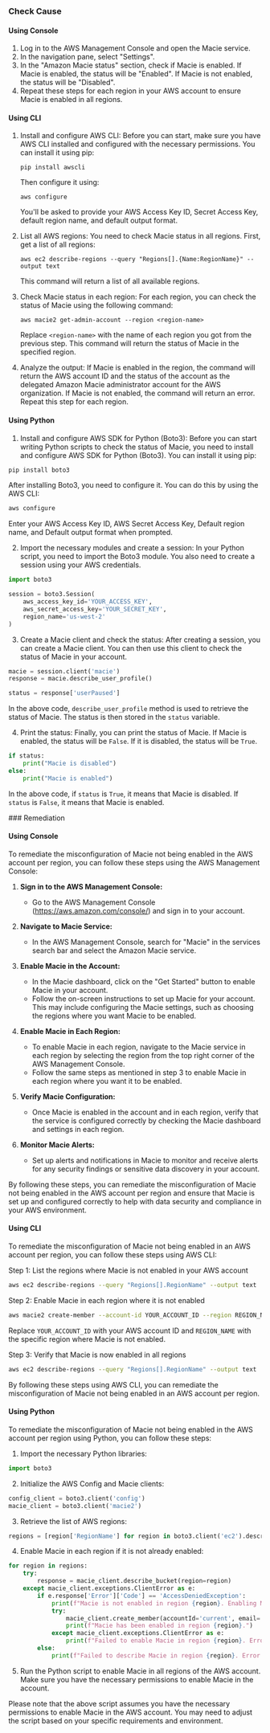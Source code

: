 

<Tabs><Tab title='Cause'>
### Check Cause

#### Using Console

1. Log in to the AWS Management Console and open the Macie service.
2. In the navigation pane, select "Settings".
3. In the "Amazon Macie status" section, check if Macie is enabled. If Macie is enabled, the status will be "Enabled". If Macie is not enabled, the status will be "Disabled".
4. Repeat these steps for each region in your AWS account to ensure Macie is enabled in all regions.

#### Using CLI

1. Install and configure AWS CLI: Before you can start, make sure you have AWS CLI installed and configured with the necessary permissions. You can install it using pip:
   ```
   pip install awscli
   ```
   Then configure it using:
   ```
   aws configure
   ```
   You'll be asked to provide your AWS Access Key ID, Secret Access Key, default region name, and default output format.

2. List all AWS regions: You need to check Macie status in all regions. First, get a list of all regions:
   ```
   aws ec2 describe-regions --query "Regions[].{Name:RegionName}" --output text
   ```
   This command will return a list of all available regions.

3. Check Macie status in each region: For each region, you can check the status of Macie using the following command:
   ```
   aws macie2 get-admin-account --region <region-name>
   ```
   Replace `<region-name>` with the name of each region you got from the previous step. This command will return the status of Macie in the specified region.

4. Analyze the output: If Macie is enabled in the region, the command will return the AWS account ID and the status of the account as the delegated Amazon Macie administrator account for the AWS organization. If Macie is not enabled, the command will return an error. Repeat this step for each region.

#### Using Python

1. Install and configure AWS SDK for Python (Boto3): Before you can start writing Python scripts to check the status of Macie, you need to install and configure AWS SDK for Python (Boto3). You can install it using pip:

```python
pip install boto3
```
After installing Boto3, you need to configure it. You can do this by using the AWS CLI:

```bash
aws configure
```
Enter your AWS Access Key ID, AWS Secret Access Key, Default region name, and Default output format when prompted.

2. Import the necessary modules and create a session: In your Python script, you need to import the Boto3 module. You also need to create a session using your AWS credentials.

```python
import boto3

session = boto3.Session(
    aws_access_key_id='YOUR_ACCESS_KEY',
    aws_secret_access_key='YOUR_SECRET_KEY',
    region_name='us-west-2'
)
```
3. Create a Macie client and check the status: After creating a session, you can create a Macie client. You can then use this client to check the status of Macie in your account.

```python
macie = session.client('macie')
response = macie.describe_user_profile()

status = response['userPaused']
```
In the above code, `describe_user_profile` method is used to retrieve the status of Macie. The status is then stored in the `status` variable.

4. Print the status: Finally, you can print the status of Macie. If Macie is enabled, the status will be `False`. If it is disabled, the status will be `True`.

```python
if status:
    print("Macie is disabled")
else:
    print("Macie is enabled")
```
In the above code, if `status` is `True`, it means that Macie is disabled. If `status` is `False`, it means that Macie is enabled.

</Tab>

<Tab title='Remediation'>
### Remediation

#### Using Console

To remediate the misconfiguration of Macie not being enabled in the AWS account per region, you can follow these steps using the AWS Management Console:

1. **Sign in to the AWS Management Console:**
   - Go to the AWS Management Console (https://aws.amazon.com/console/) and sign in to your account.

2. **Navigate to Macie Service:**
   - In the AWS Management Console, search for "Macie" in the services search bar and select the Amazon Macie service.

3. **Enable Macie in the Account:**
   - In the Macie dashboard, click on the "Get Started" button to enable Macie in your account.
   - Follow the on-screen instructions to set up Macie for your account. This may include configuring the Macie settings, such as choosing the regions where you want Macie to be enabled.

4. **Enable Macie in Each Region:**
   - To enable Macie in each region, navigate to the Macie service in each region by selecting the region from the top right corner of the AWS Management Console.
   - Follow the same steps as mentioned in step 3 to enable Macie in each region where you want it to be enabled.

5. **Verify Macie Configuration:**
   - Once Macie is enabled in the account and in each region, verify that the service is configured correctly by checking the Macie dashboard and settings in each region.

6. **Monitor Macie Alerts:**
   - Set up alerts and notifications in Macie to monitor and receive alerts for any security findings or sensitive data discovery in your account.

By following these steps, you can remediate the misconfiguration of Macie not being enabled in the AWS account per region and ensure that Macie is set up and configured correctly to help with data security and compliance in your AWS environment.

#### Using CLI

To remediate the misconfiguration of Macie not being enabled in an AWS account per region, you can follow these steps using AWS CLI:

Step 1: List the regions where Macie is not enabled in your AWS account
```bash
aws ec2 describe-regions --query "Regions[].RegionName" --output text | while read region; do aws macie2 describe-bucket-level-operations --region $region || echo "Macie not enabled in region $region"; done
```

Step 2: Enable Macie in each region where it is not enabled
```bash
aws macie2 create-member --account-id YOUR_ACCOUNT_ID --region REGION_NAME
```
Replace `YOUR_ACCOUNT_ID` with your AWS account ID and `REGION_NAME` with the specific region where Macie is not enabled.

Step 3: Verify that Macie is now enabled in all regions
```bash
aws ec2 describe-regions --query "Regions[].RegionName" --output text | while read region; do aws macie2 describe-bucket-level-operations --region $region || echo "Macie not enabled in region $region"; done
```

By following these steps using AWS CLI, you can remediate the misconfiguration of Macie not being enabled in an AWS account per region.

#### Using Python

To remediate the misconfiguration of Macie not being enabled in the AWS account per region using Python, you can follow these steps:

1. Import the necessary Python libraries:
```python
import boto3
```

2. Initialize the AWS Config and Macie clients:
```python
config_client = boto3.client('config')
macie_client = boto3.client('macie2')
```

3. Retrieve the list of AWS regions:
```python
regions = [region['RegionName'] for region in boto3.client('ec2').describe_regions()['Regions']]
```

4. Enable Macie in each region if it is not already enabled:
```python
for region in regions:
    try:
        response = macie_client.describe_bucket(region=region)
    except macie_client.exceptions.ClientError as e:
        if e.response['Error']['Code'] == 'AccessDeniedException':
            print(f"Macie is not enabled in region {region}. Enabling Macie in this region...")
            try:
                macie_client.create_member(accountId='current', email='youremail@example.com')
                print(f"Macie has been enabled in region {region}.")
            except macie_client.exceptions.ClientError as e:
                print(f"Failed to enable Macie in region {region}. Error: {str(e)}")
        else:
            print(f"Failed to describe Macie in region {region}. Error: {str(e)}")
```

5. Run the Python script to enable Macie in all regions of the AWS account. Make sure you have the necessary permissions to enable Macie in the account.

Please note that the above script assumes you have the necessary permissions to enable Macie in the AWS account. You may need to adjust the script based on your specific requirements and environment.


</Tab>
</Tabs>